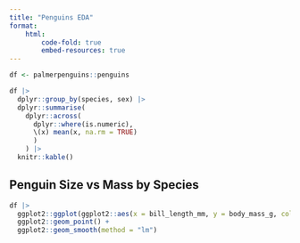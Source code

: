 ```yaml
---
title: "Penguins EDA"
format: 
    html:
        code-fold: true
        embed-resources: true
---
```



```r

df <- palmerpenguins::penguins

```


```r
df |> 
  dplyr::group_by(species, sex) |> 
  dplyr::summarise(
    dplyr::across(
      dplyr::where(is.numeric), 
      \(x) mean(x, na.rm = TRUE)
      )
    ) |> 
  knitr::kable()
```

## Penguin Size vs Mass by Species

```r
df |> 
  ggplot2::ggplot(ggplot2::aes(x = bill_length_mm, y = body_mass_g, color = species)) +
  ggplot2::geom_point() + 
  ggplot2::geom_smooth(method = "lm")
```